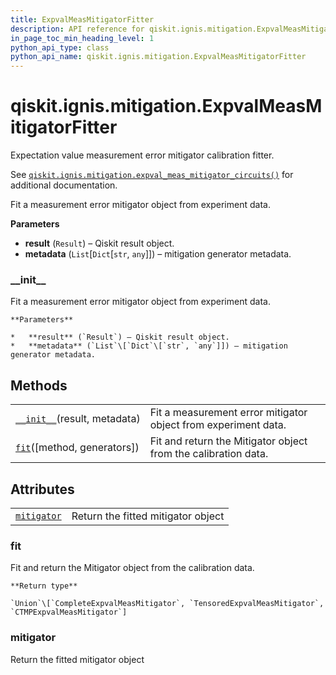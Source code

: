 ```yaml
---
title: ExpvalMeasMitigatorFitter
description: API reference for qiskit.ignis.mitigation.ExpvalMeasMitigatorFitter
in_page_toc_min_heading_level: 1
python_api_type: class
python_api_name: qiskit.ignis.mitigation.ExpvalMeasMitigatorFitter
---
```


# qiskit.ignis.mitigation.ExpvalMeasMitigatorFitter

<Class id="qiskit.ignis.mitigation.ExpvalMeasMitigatorFitter" isDedicatedPage={true} github="https://github.com/qiskit-community/qiskit-ignis/tree/stable/0.6/qiskit/ignis/mitigation/expval/fitter.py" signature="ExpvalMeasMitigatorFitter(result, metadata)">
  Expectation value measurement error mitigator calibration fitter.

  See [`qiskit.ignis.mitigation.expval_meas_mitigator_circuits()`](qiskit.ignis.mitigation.expval_meas_mitigator_circuits "qiskit.ignis.mitigation.expval_meas_mitigator_circuits") for additional documentation.

  Fit a measurement error mitigator object from experiment data.

  **Parameters**

  *   **result** (`Result`) – Qiskit result object.
  *   **metadata** (`List`\[`Dict`\[`str`, `any`]]) – mitigation generator metadata.

  ### \_\_init\_\_

  <Function id="qiskit.ignis.mitigation.ExpvalMeasMitigatorFitter.__init__" name="__init__" signature="__init__(result, metadata)">
    Fit a measurement error mitigator object from experiment data.

    **Parameters**

    *   **result** (`Result`) – Qiskit result object.
    *   **metadata** (`List`\[`Dict`\[`str`, `any`]]) – mitigation generator metadata.
  </Function>

  ## Methods

  |                                                                                                                                                          |                                                                |
  | -------------------------------------------------------------------------------------------------------------------------------------------------------- | -------------------------------------------------------------- |
  | [`__init__`](#qiskit.ignis.mitigation.ExpvalMeasMitigatorFitter.__init__ "qiskit.ignis.mitigation.ExpvalMeasMitigatorFitter.__init__")(result, metadata) | Fit a measurement error mitigator object from experiment data. |
  | [`fit`](#qiskit.ignis.mitigation.ExpvalMeasMitigatorFitter.fit "qiskit.ignis.mitigation.ExpvalMeasMitigatorFitter.fit")(\[method, generators])           | Fit and return the Mitigator object from the calibration data. |

  ## Attributes

  |                                                                                                                                           |                                    |
  | ----------------------------------------------------------------------------------------------------------------------------------------- | ---------------------------------- |
  | [`mitigator`](#qiskit.ignis.mitigation.ExpvalMeasMitigatorFitter.mitigator "qiskit.ignis.mitigation.ExpvalMeasMitigatorFitter.mitigator") | Return the fitted mitigator object |

  ### fit

  <Function id="qiskit.ignis.mitigation.ExpvalMeasMitigatorFitter.fit" name="fit" signature="fit(method=None, generators=None)">
    Fit and return the Mitigator object from the calibration data.

    **Return type**

    `Union`\[`CompleteExpvalMeasMitigator`, `TensoredExpvalMeasMitigator`, `CTMPExpvalMeasMitigator`]
  </Function>

  ### mitigator

  <Function id="qiskit.ignis.mitigation.ExpvalMeasMitigatorFitter.mitigator" name="mitigator" signature="property mitigator">
    Return the fitted mitigator object
  </Function>
</Class>

